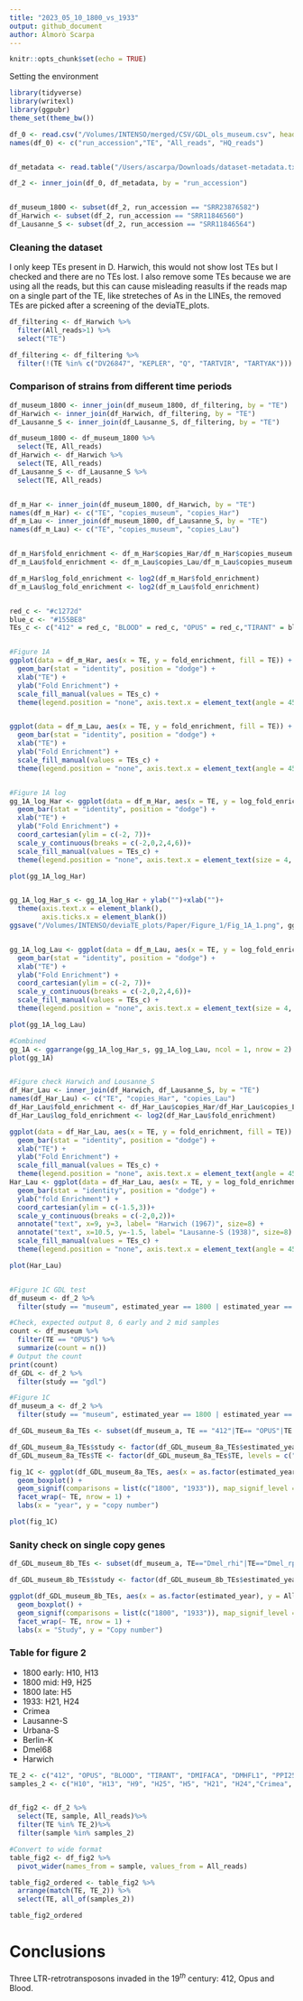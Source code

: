 ```yaml
---
title: "2023_05_10_1800_vs_1933"
output: github_document
author: Almorò Scarpa
---
```


```r
knitr::opts_chunk$set(echo = TRUE)
```

Setting the environment
``` r
library(tidyverse)
library(writexl)
library(ggpubr)
theme_set(theme_bw())
```

```r

df_0 <- read.csv("/Volumes/INTENSO/merged/CSV/GDL_ols_museum.csv", header = FALSE)
names(df_0) <- c("run_accession","TE", "All_reads", "HQ_reads")


df_metadata <- read.table("/Users/ascarpa/Downloads/dataset-metadata.txt", sep = "\t", header = TRUE)

df_2 <- inner_join(df_0, df_metadata, by = "run_accession") 


df_museum_1800 <- subset(df_2, run_accession == "SRR23876582")
df_Harwich <- subset(df_2, run_accession == "SRR11846560")
df_Lausanne_S <- subset(df_2, run_accession == "SRR11846564")
```


### Cleaning the dataset

I only keep TEs present in D. Harwich, this would not show lost TEs but I checked and there are no TEs lost.
I also remove some TEs because we are using all the reads, but this can cause misleading reasults if the reads map on a single part of the TE, like streteches of As in the LINEs, the removed TEs are picked after a screening of the deviaTE_plots.

```r
df_filtering <- df_Harwich %>%
  filter(All_reads>1) %>%
  select("TE")

df_filtering <- df_filtering %>%
  filter(!(TE %in% c("DV26847", "KEPLER", "Q", "TARTVIR", "TARTYAK")))
```

### Comparison of strains from different time periods
```r
df_museum_1800 <- inner_join(df_museum_1800, df_filtering, by = "TE")
df_Harwich <- inner_join(df_Harwich, df_filtering, by = "TE")
df_Lausanne_S <- inner_join(df_Lausanne_S, df_filtering, by = "TE")

df_museum_1800 <- df_museum_1800 %>%
  select(TE, All_reads)
df_Harwich <- df_Harwich %>%
  select(TE, All_reads)
df_Lausanne_S <- df_Lausanne_S %>%
  select(TE, All_reads)


df_m_Har <- inner_join(df_museum_1800, df_Harwich, by = "TE")
names(df_m_Har) <- c("TE", "copies_museum", "copies_Har")
df_m_Lau <- inner_join(df_museum_1800, df_Lausanne_S, by = "TE")
names(df_m_Lau) <- c("TE", "copies_museum", "copies_Lau")


df_m_Har$fold_enrichment <- df_m_Har$copies_Har/df_m_Har$copies_museum
df_m_Lau$fold_enrichment <- df_m_Lau$copies_Lau/df_m_Lau$copies_museum

df_m_Har$log_fold_enrichment <- log2(df_m_Har$fold_enrichment)
df_m_Lau$log_fold_enrichment <- log2(df_m_Lau$fold_enrichment)


red_c <- "#c1272d"
blue_c <- "#155BE8"
TEs_c <- c("412" = red_c, "BLOOD" = red_c, "OPUS" = red_c,"TIRANT" = blue_c, "DMHFL1" = blue_c, "DMIFACA" = blue_c, "PPI251" = blue_c)


#Figure 1A
ggplot(data = df_m_Har, aes(x = TE, y = fold_enrichment, fill = TE)) +
  geom_bar(stat = "identity", position = "dodge") +
  xlab("TE") +
  ylab("Fold Enrichment") +
  scale_fill_manual(values = TEs_c) +
  theme(legend.position = "none", axis.text.x = element_text(angle = 45, hjust = 1))


ggplot(data = df_m_Lau, aes(x = TE, y = fold_enrichment, fill = TE)) +
  geom_bar(stat = "identity", position = "dodge") +
  xlab("TE") +
  ylab("Fold Enrichment") +
  scale_fill_manual(values = TEs_c) +
  theme(legend.position = "none", axis.text.x = element_text(angle = 45, hjust = 1))


#Figure 1A log
gg_1A_log_Har <- ggplot(data = df_m_Har, aes(x = TE, y = log_fold_enrichment, fill = TE)) +
  geom_bar(stat = "identity", position = "dodge") +
  xlab("TE") +
  ylab("Fold Enrichment") +
  coord_cartesian(ylim = c(-2, 7))+
  scale_y_continuous(breaks = c(-2,0,2,4,6))+
  scale_fill_manual(values = TEs_c) +
  theme(legend.position = "none", axis.text.x = element_text(size = 4, angle = 45, hjust = 1))

plot(gg_1A_log_Har)


gg_1A_log_Har_s <- gg_1A_log_Har + ylab("")+xlab("")+
  theme(axis.text.x = element_blank(),
        axis.ticks.x = element_blank())
ggsave("/Volumes/INTENSO/deviaTE_plots/Paper/Figure_1/Fig_1A_1.png", gg_1A_log_Har_s, width = 10, height = 4, dpi = 300)


gg_1A_log_Lau <- ggplot(data = df_m_Lau, aes(x = TE, y = log_fold_enrichment, fill = TE)) +
  geom_bar(stat = "identity", position = "dodge") +
  xlab("TE") +
  ylab("Fold Enrichment") +
  coord_cartesian(ylim = c(-2, 7))+
  scale_y_continuous(breaks = c(-2,0,2,4,6))+
  scale_fill_manual(values = TEs_c) +
  theme(legend.position = "none", axis.text.x = element_text(size = 4, angle = 45, hjust = 1))

plot(gg_1A_log_Lau)

#Combined
gg_1A <- ggarrange(gg_1A_log_Har_s, gg_1A_log_Lau, ncol = 1, nrow = 2)
plot(gg_1A)


#Figure check Harwich and Lousanne_S
df_Har_Lau <- inner_join(df_Harwich, df_Lausanne_S, by = "TE")
names(df_Har_Lau) <- c("TE", "copies_Har", "copies_Lau")
df_Har_Lau$fold_enrichment <- df_Har_Lau$copies_Har/df_Har_Lau$copies_Lau
df_Har_Lau$log_fold_enrichment <- log2(df_Har_Lau$fold_enrichment)

ggplot(data = df_Har_Lau, aes(x = TE, y = fold_enrichment, fill = TE)) +
  geom_bar(stat = "identity", position = "dodge") +
  xlab("TE") +
  ylab("Fold Enrichment") +
  scale_fill_manual(values = TEs_c) +
  theme(legend.position = "none", axis.text.x = element_text(angle = 45, hjust = 1))
Har_Lau <- ggplot(data = df_Har_Lau, aes(x = TE, y = log_fold_enrichment, fill = TE)) +
  geom_bar(stat = "identity", position = "dodge") +
  ylab("fold Enrichment") +
  coord_cartesian(ylim = c(-1.5,3))+
  scale_y_continuous(breaks = c(-2,0,2))+
  annotate("text", x=9, y=3, label= "Harwich (1967)", size=8) +
  annotate("text", x=10.5, y=-1.5, label= "Lausanne-S (1938)", size=8) +
  scale_fill_manual(values = TEs_c) +
  theme(legend.position = "none", axis.text.x = element_text(angle = 45, hjust = 1))

plot(Har_Lau)


#Figure 1C GDL test
df_museum <- df_2 %>%
  filter(study == "museum", estimated_year == 1800 | estimated_year == 1850)

#Check, expected output 8, 6 early and 2 mid samples
count <- df_museum %>% 
  filter(TE == "OPUS") %>% 
  summarize(count = n())
# Output the count
print(count)
df_GDL <- df_2 %>%
  filter(study == "gdl")

#Figure 1C
df_museum_a <- df_2 %>%
  filter(study == "museum", estimated_year == 1800 | estimated_year == 1933)

df_GDL_museum_8a_TEs <- subset(df_museum_a, TE == "412"|TE== "OPUS"|TE == "BLOOD"|TE =="CIRC"|TE =="INVADER4")

df_GDL_museum_8a_TEs$study <- factor(df_GDL_museum_8a_TEs$estimated_year, levels = c(1800, 1933))
df_GDL_museum_8a_TEs$TE <- factor(df_GDL_museum_8a_TEs$TE, levels = c("412", "OPUS","BLOOD","CIRC","INVADER4"))

fig_1C <- ggplot(df_GDL_museum_8a_TEs, aes(x = as.factor(estimated_year), y = All_reads)) +
  geom_boxplot() +
  geom_signif(comparisons = list(c("1800", "1933")), map_signif_level = TRUE, textsize = 2) +
  facet_wrap(~ TE, nrow = 1) +
  labs(x = "year", y = "copy number")

plot(fig_1C)
```

### Sanity check on single copy genes
```r

df_GDL_museum_8b_TEs <- subset(df_museum_a, TE=="Dmel_rhi"|TE=="Dmel_rpl32"|TE=="Dmel_tj")

df_GDL_museum_8b_TEs$study <- factor(df_GDL_museum_8b_TEs$estimated_year, levels = c(1800, 1933))

ggplot(df_GDL_museum_8b_TEs, aes(x = as.factor(estimated_year), y = All_reads)) +
  geom_boxplot() +
  geom_signif(comparisons = list(c("1800", "1933")), map_signif_level = TRUE) +
  facet_wrap(~ TE, nrow = 1) +
  labs(x = "Study", y = "Copy number")
```

### Table for figure 2
* 1800 early: H10, H13
* 1800 mid: H9, H25
* 1800 late: H5
* 1933: H21, H24
* Crimea
* Lausanne-S
* Urbana-S
* Berlin-K
* Dmel68
* Harwich

```r
TE_2 <- c("412", "OPUS", "BLOOD", "TIRANT", "DMIFACA", "DMHFL1", "PPI251")
samples_2 <- c("H10", "H13", "H9", "H25", "H5", "H21", "H24","Crimea", "Lausanne-S", "Urbana-S", "Berlin-K", "Dmel68", "Harwich")


df_fig2 <- df_2 %>%
  select(TE, sample, All_reads)%>%
  filter(TE %in% TE_2)%>%
  filter(sample %in% samples_2)

#Convert to wide format
table_fig2 <- df_fig2 %>%
  pivot_wider(names_from = sample, values_from = All_reads)

table_fig2_ordered <- table_fig2 %>%
  arrange(match(TE, TE_2)) %>%
  select(TE, all_of(samples_2))

table_fig2_ordered
```

# Conclusions
Three LTR-retrotransposons invaded in the $19^{th}$ century: 412, Opus and Blood.
